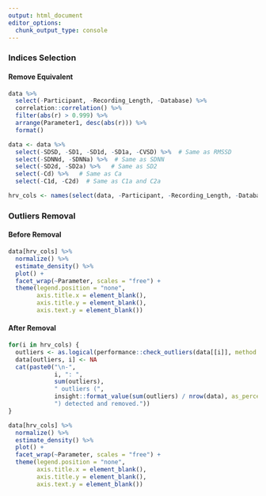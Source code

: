 ```yaml
---
output: html_document
editor_options: 
  chunk_output_type: console
---
```




### Indices Selection


#### Remove Equivalent

```r
data %>% 
  select(-Participant, -Recording_Length, -Database) %>% 
  correlation::correlation() %>% 
  filter(abs(r) > 0.999) %>% 
  arrange(Parameter1, desc(abs(r))) %>% 
  format()

data <- data %>% 
  select(-SDSD, -SD1, -SD1d, -SD1a, -CVSD) %>%  # Same as RMSSD 
  select(-SDNNd, -SDNNa) %>%  # Same as SDNN
  select(-SD2d, -SD2a) %>%   # Same as SD2
  select(-Cd) %>%   # Same as Ca
  select(-C1d, -C2d)  # Same as C1a and C2a

hrv_cols <- names(select(data, -Participant, -Recording_Length, -Database))
```

<!-- #### Remove Strongly Correlated (r higher than .98) -->

<!-- ```{r, message=FALSE, warning=FALSE, fig.width=17, fig.height=17} -->
<!-- data %>% -->
<!--   correlation::correlation() %>% -->
<!--   filter(abs(r) > 0.95) %>% -->
<!--   arrange(Parameter1, desc(abs(r))) %>% -->
<!--   format() -->

<!-- data <- data %>% -->
<!--   select(-GI, -SI) %>%  # Same as AI -->
<!--   select(-SD2) %>%  # Same as SDNN -->
<!--   select(-MedianNN) %>%  # Same as MeanNN -->
<!--   select(-IALS) %>%  # Same as PIP -->
<!--   select(-SDNN, -CVNN) # Same as RMSSD -->
<!-- ``` -->

### Outliers Removal

#### Before Removal 

```r
data[hrv_cols] %>% 
  normalize() %>% 
  estimate_density() %>% 
  plot() +
  facet_wrap(~Parameter, scales = "free") +
  theme(legend.position = "none",
        axis.title.x = element_blank(),
        axis.title.y = element_blank(),
        axis.text.y = element_blank())
```

#### After Removal

```r
for(i in hrv_cols) {
  outliers <- as.logical(performance::check_outliers(data[[i]], method = "zscore_robust", threshold = qnorm(0.9995)))
  data[outliers, i] <- NA
  cat(paste0("\n-", 
             i, ": ", 
             sum(outliers), 
             " outliers (",
             insight::format_value(sum(outliers) / nrow(data), as_percent = TRUE),
             ") detected and removed."))
}
```

```r
data[hrv_cols] %>% 
  normalize() %>% 
  estimate_density() %>% 
  plot() +
  facet_wrap(~Parameter, scales = "free") +
  theme(legend.position = "none",
        axis.title.x = element_blank(),
        axis.title.y = element_blank(),
        axis.text.y = element_blank())
```
